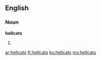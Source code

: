 ==English==

===Noun===
'''hellcats'''

# {{plural of|hellcat}}

[[ar:hellcats]]
[[fr:hellcats]]
[[ku:hellcats]]
[[my:hellcats]]